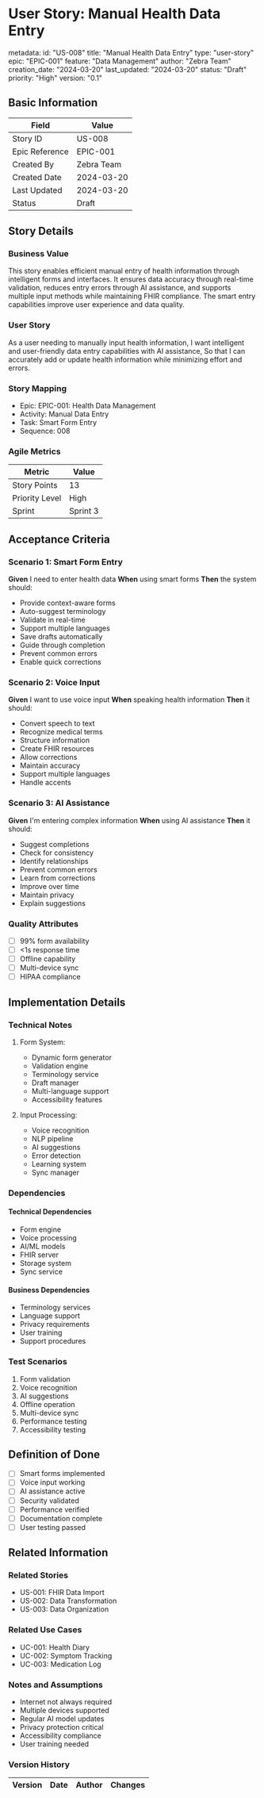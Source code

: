 # User Story: Manual Health Data Entry

metadata:
  id: "US-008"
  title: "Manual Health Data Entry"
  type: "user-story"
  epic: "EPIC-001"
  feature: "Data Management"
  author: "Zebra Team"
  creation_date: "2024-03-20"
  last_updated: "2024-03-20"
  status: "Draft"
  priority: "High"
  version: "0.1"

## Basic Information
| Field | Value |
|-------|-------|
| Story ID | US-008 |
| Epic Reference | EPIC-001 |
| Created By | Zebra Team |
| Created Date | 2024-03-20 |
| Last Updated | 2024-03-20 |
| Status | Draft |

## Story Details
### Business Value
This story enables efficient manual entry of health information through intelligent forms and interfaces. It ensures data accuracy through real-time validation, reduces entry errors through AI assistance, and supports multiple input methods while maintaining FHIR compliance. The smart entry capabilities improve user experience and data quality.

### User Story
As a user needing to manually input health information,
I want intelligent and user-friendly data entry capabilities with AI assistance,
So that I can accurately add or update health information while minimizing effort and errors.

### Story Mapping
- Epic: EPIC-001: Health Data Management
- Activity: Manual Data Entry
- Task: Smart Form Entry
- Sequence: 008

### Agile Metrics
| Metric | Value |
|--------|-------|
| Story Points | 13 |
| Priority Level | High |
| Sprint | Sprint 3 |

## Acceptance Criteria
### Scenario 1: Smart Form Entry
**Given** I need to enter health data
**When** using smart forms
**Then** the system should:
- Provide context-aware forms
- Auto-suggest terminology
- Validate in real-time
- Support multiple languages
- Save drafts automatically
- Guide through completion
- Prevent common errors
- Enable quick corrections

### Scenario 2: Voice Input
**Given** I want to use voice input
**When** speaking health information
**Then** it should:
- Convert speech to text
- Recognize medical terms
- Structure information
- Create FHIR resources
- Allow corrections
- Maintain accuracy
- Support multiple languages
- Handle accents

### Scenario 3: AI Assistance
**Given** I'm entering complex information
**When** using AI assistance
**Then** it should:
- Suggest completions
- Check for consistency
- Identify relationships
- Prevent common errors
- Learn from corrections
- Improve over time
- Maintain privacy
- Explain suggestions

### Quality Attributes
- [ ] 99% form availability
- [ ] <1s response time
- [ ] Offline capability
- [ ] Multi-device sync
- [ ] HIPAA compliance

## Implementation Details
### Technical Notes
1. Form System:
   - Dynamic form generator
   - Validation engine
   - Terminology service
   - Draft manager
   - Multi-language support
   - Accessibility features

2. Input Processing:
   - Voice recognition
   - NLP pipeline
   - AI suggestions
   - Error detection
   - Learning system
   - Sync manager

### Dependencies
#### Technical Dependencies
- Form engine
- Voice processing
- AI/ML models
- FHIR server
- Storage system
- Sync service

#### Business Dependencies
- Terminology services
- Language support
- Privacy requirements
- User training
- Support procedures

### Test Scenarios
1. Form validation
2. Voice recognition
3. AI suggestions
4. Offline operation
5. Multi-device sync
6. Performance testing
7. Accessibility testing

## Definition of Done
- [ ] Smart forms implemented
- [ ] Voice input working
- [ ] AI assistance active
- [ ] Security validated
- [ ] Performance verified
- [ ] Documentation complete
- [ ] User testing passed

## Related Information
### Related Stories
- US-001: FHIR Data Import
- US-002: Data Transformation
- US-003: Data Organization

### Related Use Cases
- UC-001: Health Diary
- UC-002: Symptom Tracking
- UC-003: Medication Log

### Notes and Assumptions
- Internet not always required
- Multiple devices supported
- Regular AI model updates
- Privacy protection critical
- Accessibility compliance
- User training needed

### Version History
| Version | Date | Author | Changes |
|---------|------|---------|----------| 